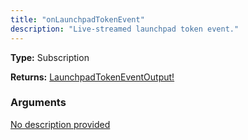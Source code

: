 ```yaml
---
title: "onLaunchpadTokenEvent"
description: "Live-streamed launchpad token event."
---
```


**Type:** Subscription

**Returns:** [LaunchpadTokenEventOutput!](/api-reference/types/launchpadtokeneventoutput)

### Arguments

<a href="/api-reference/types/onlaunchpadtokeneventinput">
  <ResponseField name="input" type="OnLaunchpadTokenEventInput">
    No description provided
  </ResponseField>
</a>

